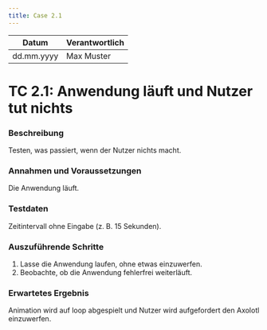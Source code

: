 ```yaml
---
title: Case 2.1
---
```


| Datum       | Verantwortlich |
|-------------|----------------|
| dd.mm.yyyy  | Max Muster     |

# TC 2.1: Anwendung läuft und Nutzer tut nichts

### Beschreibung
Testen, was passiert, wenn der Nutzer nichts macht.

### Annahmen und Voraussetzungen
Die Anwendung läuft.

### Testdaten
Zeitintervall ohne Eingabe (z. B. 15 Sekunden).

### Auszuführende Schritte
1. Lasse die Anwendung laufen, ohne etwas einzuwerfen.
2. Beobachte, ob die Anwendung fehlerfrei weiterläuft.

### Erwartetes Ergebnis
Animation wird auf loop abgespielt und Nutzer wird aufgefordert den Axolotl einzuwerfen. 